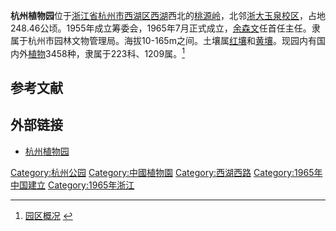 '''杭州植物园'''位于[[浙江省|浙江省]][[杭州市|杭州市]][[西湖区_(杭州)|西湖区]][[杭州西湖|西湖]]西北的[[桃源岭|桃源岭]]，北邻[[浙大玉泉校区|浙大玉泉校区]]，占地248.46公顷。1955年成立筹委会，1965年7月正式成立，[[余森文|余森文]]任首任主任。隶属于杭州市园林文物管理局。海拔10-165m之间。土壤属[[红壤|红壤]]和[[黄壤|黄壤]]。现园内有国内外[[植物|植物]]3458种，隶属于223科、1209属。<ref>[http://www.hzbg.cn/gaikuang.asp?Classid=217 园区概况] {{webarchive|url=https://web.archive.org/web/20090907022206/http://www.hzbg.cn/gaikuang.asp?Classid=217 |date=2009-09-07 }}</ref>

==参考文献==
<div class="references-small">
<references />
</div>

==外部链接==
* [http://www.hzbg.cn/ 杭州植物园] {{Wayback|url=http://www.hzbg.cn/ |date=20080701044826 }}

{{coord|30|15|18.87|N|120|07|23.26|E|display=title|scale:10000}}
{{杭州旅游}}
[[Category:杭州公园|Category:杭州公园]]
[[Category:中國植物園|Category:中國植物園]]
[[Category:西湖西路|Category:西湖西路]]
[[Category:1965年中国建立|Category:1965年中国建立]]
[[Category:1965年浙江|Category:1965年浙江]]
{{hangzhou-stub}}